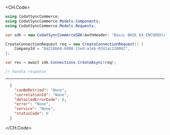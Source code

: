
<CH.Code>
```csharp Create.cs
using CodatSyncCommerce;
using CodatSyncCommerce.Models.Components;
using CodatSyncCommerce.Models.Requests;

var sdk = new CodatSyncCommerceSDK(AuthHeader: "Basic BASE_64_ENCODED(API_KEY)");

CreateConnectionRequest req = new CreateConnectionRequest() {
    CompanyId = "8a210b68-6988-11ed-a1eb-0242ac120002",
};

var res = await sdk.Connections.CreateAsync(req);

// handle response
```
---

```json Example Response
  {
    "canBeRetried": "None",
    "correlationId": "None",
    "detailedErrorCode": 0,
    "error": "None",
    "service": "None",
    "statusCode": 0
  }
```
</CH.Code>
